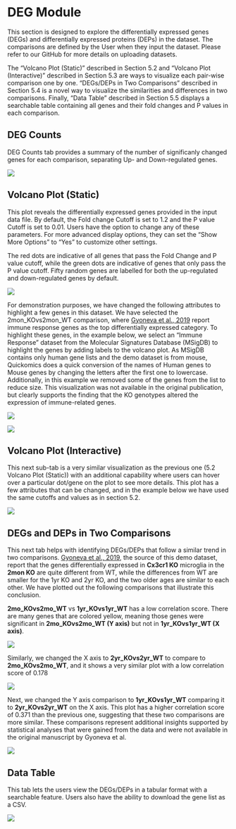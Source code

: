 # DEG Module

This section is designed to explore the differentially expressed genes (DEGs) and differentially expressed proteins (DEPs) in the dataset. The comparisons are defined by the User when they input the dataset. Please refer to our GitHub for more details on uploading datasets.

The “Volcano Plot (Static)” described in Section 5.2 and “Volcano Plot (Interactive)” described in Section 5.3 are ways to visualize each pair-wise comparison one by one. “DEGs/DEPs in Two Comparisons” described in Section 5.4 is a novel way to visualize the similarities and differences in two comparisons. Finally, “Data Table” described in Section 5.5 displays a searchable table containing all genes and their fold changes and P values in each comparison.

## DEG Counts

DEG Counts tab provides a summary of the number of significanly changed genes for each comparison, separating Up- and Down-regulated genes.

[![](https://interactivereport.github.io/Quickomics/tutorial/Figures/FigureS5.1_1.png)](https://interactivereport.github.io/Quickomics/tutorial/Figures/FigureS5.1_1.png)

## Volcano Plot (Static)

This plot reveals the differentially expressed genes provided in the input data file. By default, the Fold change Cutoff is set to 1.2 and the P value Cutoff is set to 0.01. Users have the option to change any of these parameters. For more advanced display options, they can set the “Show More Options” to “Yes” to customize other settings.

The red dots are indicative of all genes that pass the Fold Change and P value cutoff, while the green dots are indicative of genes that only pass the P value cutoff. Fifty random genes are labelled for both the up-regulated and down-regulated genes by default.

[![](https://interactivereport.github.io/Quickomics/tutorial/Figures/FigureS5.2_1.png)](https://interactivereport.github.io/Quickomics/tutorial/Figures/FigureS5.2_1.png)

For demonstration purposes, we have changed the following attributes to highlight a few genes in this dataset. We have selected the 2mon_KOvs2mon_WT comparison, where [Gyoneva et al., 2019](https://www.life-science-alliance.org/content/2/6/e201900453){target="_blank"} report immune response genes as the top differentially expressed category. To highlight these genes, in the example below, we select an “Immune Response” dataset from the Molecular Signatures Database (MSigDB) to highlight the genes by adding labels to the volcano plot. As MSigDB contains only human gene lists and the demo dataset is from mouse, Quickomics does a quick conversion of the names of Human genes to Mouse genes by changing the letters after the first one to lowercase. Additionally, in this example we removed some of the genes from the list to reduce size. This visualization was not available in the original publication, but clearly supports the finding that the KO genotypes altered the expression of immune-related genes.

[![](https://interactivereport.github.io/Quickomics/tutorial/Figures/FigureS5.2_2.png)](https://interactivereport.github.io/Quickomics/tutorial/Figures/FigureS5.2_2.png)

[![](https://interactivereport.github.io/Quickomics/tutorial/Figures/FigureS5.2_3.png)](https://interactivereport.github.io/Quickomics/tutorial/Figures/FigureS5.2_3.png)

## Volcano Plot (Interactive)

This next sub-tab is a very similar visualization as the previous one (5.2 Volcano Plot (Static)) with an additional capability where users can hover over a particular dot/gene on the plot to see more details. This plot has a few attributes that can be changed, and in the example below we have used the same cutoffs and values as in section 5.2.

[![](https://interactivereport.github.io/Quickomics/tutorial/Figures/FigureS5.3_1.png)](https://interactivereport.github.io/Quickomics/tutorial/Figures/FigureS5.3_1.png)

## DEGs and DEPs in Two Comparisons

This next tab helps with identifying DEGs/DEPs that follow a similar trend in two comparisons. [Gyoneva et al., 2019](https://www.life-science-alliance.org/content/2/6/e201900453){target="_blank"}, the source of this demo dataset, report that the genes differentially expressed in **Cx3cr1 KO** microglia in the **2mon KO** are quite different from WT, while the differences from WT are smaller for the 1yr KO and 2yr KO, and the two older ages are similar to each other. We have plotted out the following comparisons that illustrate this conclusion.

**2mo_KOvs2mo_WT** vs **1yr_KOvs1yr_WT** has a low correlation score. There are many genes that are colored yellow, meaning those genes were significant in **2mo_KOvs2mo_WT (Y axis)** but not in **1yr_KOvs1yr_WT (X axis)**.

[![](https://interactivereport.github.io/Quickomics/tutorial/Figures/FigureS5.4_1.png)](https://interactivereport.github.io/Quickomics/tutorial/Figures/FigureS5.4_1.png)

Similarly, we changed the X axis to **2yr_KOvs2yr_WT** to compare to **2mo_KOvs2mo_WT**, and it shows a very similar plot with a low correlation score of 0.178

[![](https://interactivereport.github.io/Quickomics/tutorial/Figures/FigureS5.4_2.png)](https://interactivereport.github.io/Quickomics/tutorial/Figures/FigureS5.4_2.png)

Next, we changed the Y axis comparison to **1yr_KOvs1yr_WT** comparing it to **2yr_KOvs2yr_WT** on the X axis. This plot has a higher correlation score of 0.371 than the previous one, suggesting that these two comparisons are more similar. These comparisons represent additional insights supported by statistical analyses that were gained from the data and were not available in the original manuscript by Gyoneva et al.

[![](https://interactivereport.github.io/Quickomics/tutorial/Figures/FigureS5.4_3.png)](https://interactivereport.github.io/Quickomics/tutorial/Figures/FigureS5.4_3.png)

## Data Table

This tab lets the users view the DEGs/DEPs in a tabular format with a searchable feature. Users also have the ability to download the gene list as a CSV.

[![](https://interactivereport.github.io/Quickomics/tutorial/Figures/FigureS5.5_1.png)](https://interactivereport.github.io/Quickomics/tutorial/Figures/FigureS5.5_1.png)

